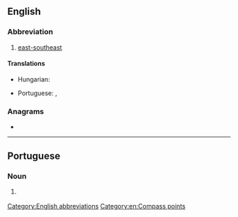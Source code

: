 ==English==

===Abbreviation===
{{rfc-header|Abbreviation}}
{{head|en|abbreviation}}

# [[east-southeast]]

====Translations====
{{trans-top|east-southeast}}
* Hungarian: {{t+|hu|KDK}}
{{trans-mid}}
* Portuguese: {{t|pt|és-sudeste|m}}, {{t+|pt|ESE|m}}
{{trans-bottom}}

===Anagrams===
* {{anagrams|en|ees|see}}

[[Category:English abbreviations]]
[[Category:en:Compass points]]

----

==Portuguese==

===Noun===
{{head|pt|noun|g=m}}

# {{l|en|ESE}} {{gloss|east-southeast}}